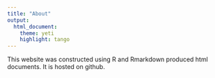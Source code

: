 ```yaml
---
title: "About"
output:
  html_document:
    theme: yeti
    highlight: tango
---
```


This website was constructed using R and Rmarkdown produced html documents. It is hosted on github.